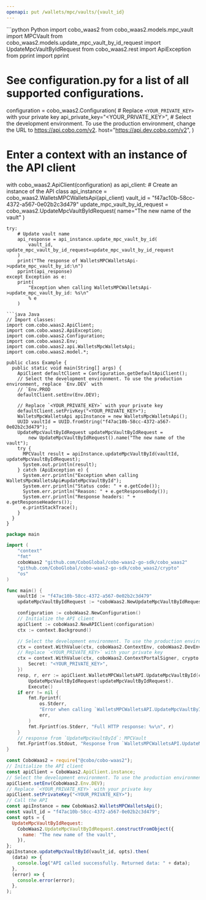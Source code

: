```yaml
---
openapi: put /wallets/mpc/vaults/{vault_id}
---
```


<RequestExample>
```python Python
import cobo_waas2
from cobo_waas2.models.mpc_vault import MPCVault
from cobo_waas2.models.update_mpc_vault_by_id_request import UpdateMpcVaultByIdRequest
from cobo_waas2.rest import ApiException
from pprint import pprint

# See configuration.py for a list of all supported configurations.
configuration = cobo_waas2.Configuration(
    # Replace `<YOUR_PRIVATE_KEY>` with your private key
    api_private_key="<YOUR_PRIVATE_KEY>",
    # Select the development environment. To use the production environment, change the URL to https://api.cobo.com/v2.
    host="https://api.dev.cobo.com/v2",
)
# Enter a context with an instance of the API client
with cobo_waas2.ApiClient(configuration) as api_client:
    # Create an instance of the API class
    api_instance = cobo_waas2.WalletsMPCWalletsApi(api_client)
    vault_id = "f47ac10b-58cc-4372-a567-0e02b2c3d479"
    update_mpc_vault_by_id_request = cobo_waas2.UpdateMpcVaultByIdRequest(
        name="The new name of the vault"
    )

    try:
        # Update vault name
        api_response = api_instance.update_mpc_vault_by_id(
            vault_id, update_mpc_vault_by_id_request=update_mpc_vault_by_id_request
        )
        print("The response of WalletsMPCWalletsApi->update_mpc_vault_by_id:\n")
        pprint(api_response)
    except Exception as e:
        print(
            "Exception when calling WalletsMPCWalletsApi->update_mpc_vault_by_id: %s\n"
            % e
        )

```
```java Java
// Import classes:
import com.cobo.waas2.ApiClient;
import com.cobo.waas2.ApiException;
import com.cobo.waas2.Configuration;
import com.cobo.waas2.Env;
import com.cobo.waas2.api.WalletsMpcWalletsApi;
import com.cobo.waas2.model.*;

public class Example {
  public static void main(String[] args) {
    ApiClient defaultClient = Configuration.getDefaultApiClient();
    // Select the development environment. To use the production environment, replace `Env.DEV` with
    // `Env.PROD
    defaultClient.setEnv(Env.DEV);

    // Replace `<YOUR_PRIVATE_KEY>` with your private key
    defaultClient.setPrivKey("<YOUR_PRIVATE_KEY>");
    WalletsMpcWalletsApi apiInstance = new WalletsMpcWalletsApi();
    UUID vaultId = UUID.fromString("f47ac10b-58cc-4372-a567-0e02b2c3d479");
    UpdateMpcVaultByIdRequest updateMpcVaultByIdRequest =
        new UpdateMpcVaultByIdRequest().name("The new name of the vault");
    try {
      MPCVault result = apiInstance.updateMpcVaultById(vaultId, updateMpcVaultByIdRequest);
      System.out.println(result);
    } catch (ApiException e) {
      System.err.println("Exception when calling WalletsMpcWalletsApi#updateMpcVaultById");
      System.err.println("Status code: " + e.getCode());
      System.err.println("Reason: " + e.getResponseBody());
      System.err.println("Response headers: " + e.getResponseHeaders());
      e.printStackTrace();
    }
  }
}

```
```go Go
package main

import (
	"context"
	"fmt"
	coboWaas2 "github.com/CoboGlobal/cobo-waas2-go-sdk/cobo_waas2"
	"github.com/CoboGlobal/cobo-waas2-go-sdk/cobo_waas2/crypto"
	"os"
)

func main() {
	vaultId := "f47ac10b-58cc-4372-a567-0e02b2c3d479"
	updateMpcVaultByIdRequest := *coboWaas2.NewUpdateMpcVaultByIdRequest("The new name of the vault")

	configuration := coboWaas2.NewConfiguration()
	// Initialize the API client
	apiClient := coboWaas2.NewAPIClient(configuration)
	ctx := context.Background()

	// Select the development environment. To use the production environment, replace coboWaas2.DevEnv with coboWaas2.ProdEnv
	ctx = context.WithValue(ctx, coboWaas2.ContextEnv, coboWaas2.DevEnv)
	// Replace `<YOUR_PRIVATE_KEY>` with your private key
	ctx = context.WithValue(ctx, coboWaas2.ContextPortalSigner, crypto.Ed25519Signer{
		Secret: "<YOUR_PRIVATE_KEY>",
	})
	resp, r, err := apiClient.WalletsMPCWalletsAPI.UpdateMpcVaultById(ctx, vaultId).
		UpdateMpcVaultByIdRequest(updateMpcVaultByIdRequest).
		Execute()
	if err != nil {
		fmt.Fprintf(
			os.Stderr,
			"Error when calling `WalletsMPCWalletsAPI.UpdateMpcVaultById``: %v\n",
			err,
		)
		fmt.Fprintf(os.Stderr, "Full HTTP response: %v\n", r)
	}
	// response from `UpdateMpcVaultById`: MPCVault
	fmt.Fprintf(os.Stdout, "Response from `WalletsMPCWalletsAPI.UpdateMpcVaultById`: %v\n", resp)
}

```
```javascript JavaScript
const CoboWaas2 = require("@cobo/cobo-waas2");
// Initialize the API client
const apiClient = CoboWaas2.ApiClient.instance;
// Select the development environment. To use the production environment, replace `Env.DEV` with `Env.PROD`
apiClient.setEnv(CoboWaas2.Env.DEV);
// Replace `<YOUR_PRIVATE_KEY>` with your private key
apiClient.setPrivateKey("<YOUR_PRIVATE_KEY>");
// Call the API
const apiInstance = new CoboWaas2.WalletsMPCWalletsApi();
const vault_id = "f47ac10b-58cc-4372-a567-0e02b2c3d479";
const opts = {
  UpdateMpcVaultByIdRequest:
    CoboWaas2.UpdateMpcVaultByIdRequest.constructFromObject({
      name: "The new name of the vault",
    }),
};
apiInstance.updateMpcVaultById(vault_id, opts).then(
  (data) => {
    console.log("API called successfully. Returned data: " + data);
  },
  (error) => {
    console.error(error);
  },
);

```
</RequestExample>